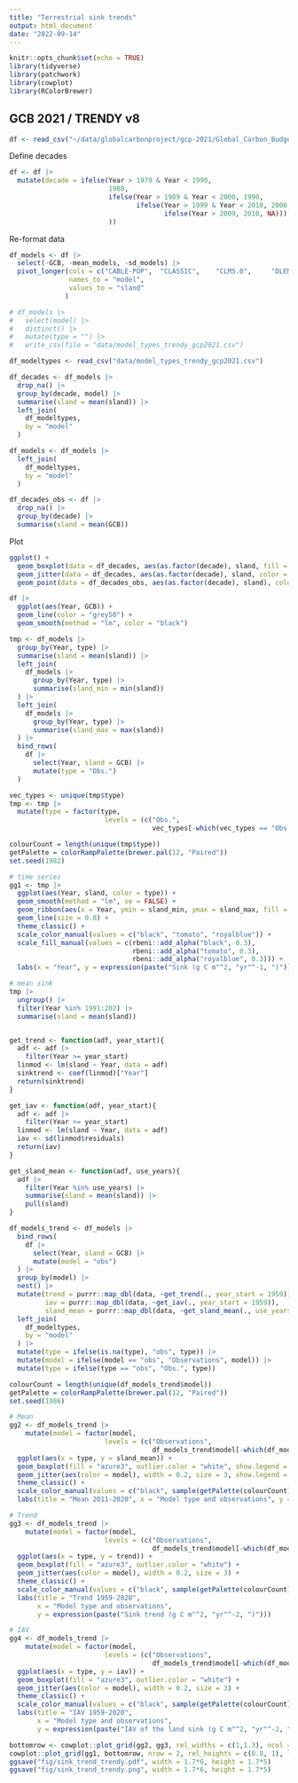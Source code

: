 ```yaml
---
title: "Terrestrial sink trends"
output: html_document
date: "2022-09-14"
---
```


```r
knitr::opts_chunk$set(echo = TRUE)
library(tidyverse)
library(patchwork)
library(cowplot)
library(RColorBrewer)
```

## GCB 2021 / TRENDY v8

```r
df <- read_csv("~/data/globalcarbonproject/gcp-2021/Global_Carbon_Budget_2021v1.0_tab_terr_sink.csv")
```

Define decades
```r
df <- df |> 
  mutate(decade = ifelse(Year > 1979 & Year < 1990, 
                         1980,
                         ifelse(Year > 1989 & Year < 2000, 1990,
                                ifelse(Year > 1999 & Year < 2010, 2000,
                                       ifelse(Year > 2009, 2010, NA)))
                         ))
```

Re-format data
```r
df_models <- df |> 
  select(-GCB, -mean_models, -sd_models) |> 
  pivot_longer(cols = c("CABLE-POP",  "CLASSIC",    "CLM5.0",     "DLEM",       "IBIS",       "ISAM",       "ISBA-CTRIP", "JSBACH",     "JULES-ES", "LPJ-GUESS",  "LPJ",        "LPX-Bern",   "OCNv2",      "ORCHIDEE-v3","SDGVM",      "VISIT",      "YIBs"),
               names_to = "model",
               values_to = "sland"
              )

# df_models |> 
#   select(model) |> 
#   distinct() |> 
#   mutate(type = "") |> 
#   write_csv(file = "data/model_types_trendy_gcp2021.csv")

df_modeltypes <- read_csv("data/model_types_trendy_gcp2021.csv")

df_decades <- df_models |> 
  drop_na() |> 
  group_by(decade, model) |> 
  summarise(sland = mean(sland)) |> 
  left_join(
    df_modeltypes,
    by = "model"
  )

df_models <- df_models |> 
  left_join(
    df_modeltypes,
    by = "model"
  )

df_decades_obs <- df |> 
  drop_na() |> 
  group_by(decade) |> 
  summarise(sland = mean(GCB))
```

Plot
```r
ggplot() +
  geom_boxplot(data = df_decades, aes(as.factor(decade), sland, fill = type)) +
  geom_jitter(data = df_decades, aes(as.factor(decade), sland, color = type), width = 0.1) +
  geom_point(data = df_decades_obs, aes(as.factor(decade), sland), color = "black", size = 5)
```

```r
df |> 
  ggplot(aes(Year, GCB)) + 
  geom_line(color = "grey50") +
  geom_smooth(method = "lm", color = "black")

tmp <- df_models |> 
  group_by(Year, type) |> 
  summarise(sland = mean(sland)) |> 
  left_join(
    df_models |> 
      group_by(Year, type) |> 
      summarise(sland_min = min(sland)) 
  ) |> 
  left_join(
    df_models |> 
      group_by(Year, type) |> 
      summarise(sland_max = max(sland)) 
  ) |> 
  bind_rows(
    df |> 
      select(Year, sland = GCB) |> 
      mutate(type = "Obs.")
  )

vec_types <- unique(tmp$type)
tmp <- tmp |> 
  mutate(type = factor(type, 
                        levels = (c("Obs.", 
                                    vec_types[-which(vec_types == "Obs.")]))))

colourCount = length(unique(tmp$type))
getPalette = colorRampPalette(brewer.pal(12, "Paired"))
set.seed(1982)

# time series
gg1 <- tmp |> 
  ggplot(aes(Year, sland, color = type)) +
  geom_smooth(method = "lm", se = FALSE) +
  geom_ribbon(aes(x = Year, ymin = sland_min, ymax = sland_max, fill = type), color = NA) +
  geom_line(size = 0.8) +
  theme_classic() +
  scale_color_manual(values = c("black", "tomato", "royalblue")) +
  scale_fill_manual(values = c(rbeni::add_alpha("black", 0.3), 
                               rbeni::add_alpha("tomato", 0.3), 
                               rbeni::add_alpha("royalblue", 0.3))) +
  labs(x = "Year", y = expression(paste("Sink (g C m"^2, "yr"^-1, ")")))

# mean sink
tmp |> 
  ungroup() |> 
  filter(Year %in% 1991:202) |> 
  summarise(sland = mean(sland))


get_trend <- function(adf, year_start){
  adf <- adf |> 
    filter(Year >= year_start)
  linmod <- lm(sland ~ Year, data = adf)
  sinktrend <- coef(linmod)["Year"]
  return(sinktrend)
}

get_iav <- function(adf, year_start){
  adf <- adf |> 
    filter(Year >= year_start)
  linmod <- lm(sland ~ Year, data = adf)
  iav <- sd(linmod$residuals)
  return(iav)
}

get_sland_mean <- function(adf, use_years){
  adf |> 
    filter(Year %in% use_years) |> 
    summarise(sland = mean(sland)) |> 
    pull(sland)
}

df_models_trend <- df_models |> 
  bind_rows(
    df |> 
      select(Year, sland = GCB) |> 
      mutate(model = "obs")
  ) |> 
  group_by(model) |> 
  nest() |> 
  mutate(trend = purrr::map_dbl(data, ~get_trend(., year_start = 1959)),
         iav = purrr::map_dbl(data, ~get_iav(., year_start = 1959)),
         sland_mean = purrr::map_dbl(data, ~get_sland_mean(., use_years = 2011:2020))) |> 
  left_join(
    df_modeltypes,
    by = "model"
  ) |> 
  mutate(type = ifelse(is.na(type), "obs", type)) |> 
  mutate(model = ifelse(model == "obs", "Observations", model)) |> 
  mutate(type = ifelse(type == "obs", "Obs.", type))

colourCount = length(unique(df_models_trend$model))
getPalette = colorRampPalette(brewer.pal(12, "Paired"))
set.seed(1986)

# Mean
gg2 <- df_models_trend |> 
    mutate(model = factor(model, 
                        levels = (c("Observations", 
                                    df_models_trend$model[-which(df_models_trend$model == "Observations")])))) |>  
  ggplot(aes(x = type, y = sland_mean)) +
  geom_boxplot(fill = "azure3", outlier.color = "white", show.legend = FALSE) +
  geom_jitter(aes(color = model), width = 0.2, size = 3, show.legend = FALSE) + 
  theme_classic() + 
  scale_color_manual(values = c("black", sample(getPalette(colourCount)))) +
  labs(title = "Mean 2011-2020", x = "Model type and observations", y = expression(paste("Mean sink (g C m"^2, "yr"^-1, ")")))

# Trend
gg3 <- df_models_trend |> 
    mutate(model = factor(model, 
                        levels = (c("Observations", 
                                    df_models_trend$model[-which(df_models_trend$model == "Observations")])))) |>  
  ggplot(aes(x = type, y = trend)) +
  geom_boxplot(fill = "azure3", outlier.color = "white") +
  geom_jitter(aes(color = model), width = 0.2, size = 3) + 
  theme_classic() + 
  scale_color_manual(values = c("black", sample(getPalette(colourCount)))) +
  labs(title = "Trend 1959-2020", 
       x = "Model type and observations", 
       y = expression(paste("Sink trend (g C m"^2, "yr"^-2, ")")))

# IAV
gg4 <- df_models_trend |> 
    mutate(model = factor(model, 
                        levels = (c("Observations", 
                                    df_models_trend$model[-which(df_models_trend$model == "Observations")])))) |>  
  ggplot(aes(x = type, y = iav)) +
  geom_boxplot(fill = "azure3", outlier.color = "white") +
  geom_jitter(aes(color = model), width = 0.2, size = 3) + 
  theme_classic() + 
  scale_color_manual(values = c("black", sample(getPalette(colourCount)))) +
  labs(title = "IAV 1959-2020", 
       x = "Model type and observations", 
       y = expression(paste("IAV of the land sink (g C m"^2, "yr"^-2, ")")))

bottomrow <- cowplot::plot_grid(gg2, gg3, rel_widths = c(1,1.3), ncol = 2, labels = c("b", "c"))
cowplot::plot_grid(gg1, bottomrow, nrow = 2, rel_heights = c(0.8, 1), labels = "a")
ggsave("fig/sink_trend_trendy.pdf", width = 1.7*6, height = 1.7*5)
ggsave("fig/sink_trend_trendy.png", width = 1.7*6, height = 1.7*5)
```